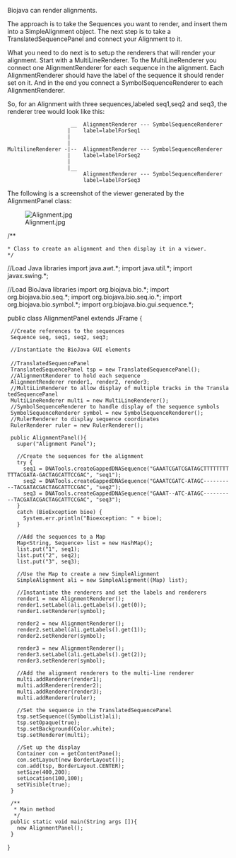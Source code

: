 Biojava can render alignments.

The approach is to take the Sequences you want to render, and insert
them into a SimpleAlignment object. The next step is to take a TranslatedSequencePanel
and connect your Alignment to it.

What you need to do next is to setup the renderers that will render your alignment.
Start with a MultiLineRenderer. To the MultiLineRenderer you connect one AlignmentRenderer
for each sequence in the alignment. Each AlignmentRenderer should have the label of the sequence
it should render set on it. And in the end you connect a SymbolSequenceRenderer to each
AlignmentRenderer. 

So, for an Alignment with three sequences,labeled seq1,seq2 and seq3, the renderer tree would look like this:

                     __  AlignmentRenderer --- SymbolSequenceRenderer
                    |    label=labelForSeq1
                    |
                    |
 MultilineRenderer -|--  AlignmentRenderer --- SymbolSequenceRenderer
                    |    label=labelForSeq2
                    |
                    |__
                         AlignmentRenderer --- SymbolSequenceRenderer
                         label=labelForSeq3

The following is a screenshot of the viewer generated by the AlignmentPanel class:

[[File:Alignment.jpg]]

<java>
/**
 * Class to create an alignment and then display it in a viewer.
 */
//Load Java libraries
import java.awt.*;
import java.util.*;
import javax.swing.*;

//Load BioJava libraries
import org.biojava.bio.*;
import org.biojava.bio.seq.*;
import org.biojava.bio.seq.io.*;
import org.biojava.bio.symbol.*;
import org.biojava.bio.gui.sequence.*;

public class AlignmentPanel extends JFrame {
  //Create references to the sequences
  Sequence seq, seq1, seq2, seq3;
  
  //Instantiate the BioJava GUI elements
 
  //TranslatedSequencePanel 
  TranslatedSequencePanel tsp = new TranslatedSequencePanel();
  //AlignmentRenderer to hold each sequence
  AlignmentRenderer render1, render2, render3;
  //MultiLinRenderer to allow display of multiple tracks in the TranslatedSequencePanel
  MultiLineRenderer multi = new MultiLineRenderer();
  //SymbolSequenceRenderer to handle display of the sequence symbols
  SymbolSequenceRenderer symbol = new SymbolSequenceRenderer();
  //RulerRenderer to display sequence coordinates
  RulerRenderer ruler = new RulerRenderer();
	
  public AlignmentPanel(){
    super("Alignment Panel");

    //Create the sequences for the alignment
    try {
      seq1 = DNATools.createGappedDNASequence("GAAATCGATCGATAGCTTTTTTTTTTTACGATA-GACTAGCATTCCGAC", "seq1");
      seq2 = DNATools.createGappedDNASequence("GAAATCGATC-ATAGC----------TACGATACGACTAGCATTCCGAC", "seq2");
      seq3 = DNATools.createGappedDNASequence("GAAAT--ATC-ATAGC----------TACGATACGACTAGCATTCCGAC", "seq3");
    }
    catch (BioException bioe) {
      System.err.println("Bioexception: " + bioe);
    }
  
    //Add the sequences to a Map 
    Map<String, Sequence> list = new HashMap();        
    list.put("1", seq1);        
    list.put("2", seq2);        
    list.put("3", seq3);

    //Use the Map to create a new SimpleAlignment
    SimpleAlignment ali = new SimpleAlignment((Map) list);
    
    //Instantiate the renderers and set the labels and renderers
    render1 = new AlignmentRenderer();
    render1.setLabel(ali.getLabels().get(0));
    render1.setRenderer(symbol);

    render2 = new AlignmentRenderer();  
    render2.setLabel(ali.getLabels().get(1));
    render2.setRenderer(symbol);
    
    render3 = new AlignmentRenderer(); 
    render3.setLabel(ali.getLabels().get(2));
    render3.setRenderer(symbol);
    
    //Add the alignment renderers to the multi-line renderer
    multi.addRenderer(render1);
    multi.addRenderer(render2);
    multi.addRenderer(render3);
    multi.addRenderer(ruler);
    
    //Set the sequence in the TranslatedSequencePanel
    tsp.setSequence((SymbolList)ali);
    tsp.setOpaque(true);
    tsp.setBackground(Color.white);
    tsp.setRenderer(multi);  
    
    //Set up the display
    Container con = getContentPane();
    con.setLayout(new BorderLayout());
    con.add(tsp, BorderLayout.CENTER);
    setSize(400,200);
    setLocation(100,100);
    setVisible(true);  
  }
  
  /**
   * Main method
   */
  public static void main(String args []){
    new AlignmentPanel();
  }
}

</java>